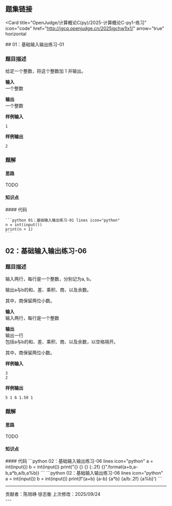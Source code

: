 ## 题集链接
<Card
  title="OpenJudge/计算概论C(py)/2025-计算概论C-py1-练习"
  icon="code"
  href="http://jgcq.openjudge.cn/2025jgchw1lx1/"
  arrow="true"
  horizontal
>

</Card>
## 01：基础输入输出练习-01

### 题目描述

给定一个整数，将这个整数加 1 并输出。

**输入**  
一个整数

**输出**  
一个整数

**样例输入**
```
1
```

**样例输出**
```
2
```


### 题解
#### 思路
TODO
#### 知识点
<ResponseField name="输入函数与输出函数" type="第1章程序设计与Python导引">
</ResponseField>
#### 代码

<Tabs>
  <Tab title="陈旭峥">

    ```python 01：基础输入输出练习-01 lines icon="python"
    n = int(input())
    print(n + 1)
    ```
    
  </Tab>
</Tabs>

## 02：基础输入输出练习-06

### 题目描述

输入两行，每行是一个整数，分别记为a, b。

输出a与b的和、差、乘积、商、以及余数。

其中，商保留两位小数。


**输入**  
输入两行，每行是一个整数

**输出**  
输出一行 <br />
包括a与b的和、差、乘积、商、以及余数，以空格隔开。

其中，商保留两位小数。

**样例输入**
```
3
2
```

**样例输出**
```
5 1 6 1.50 1
```


### 题解
#### 思路
TODO
#### 知识点
<ResponseField name="输入函数与输出函数" type="第1章程序设计与Python导引">
</ResponseField>

<ResponseField name="数字类型-数据运算-算数运算符" type="第2章基本数据类型">
</ResponseField>

<ResponseField name="字符串格式化" type="第2章基本数据类型">
</ResponseField>
#### 代码

<Tabs>
  <Tab title="陈旭峥">
    ```python 02：基础输入输出练习-06 lines icon="python"
    a = int(input())
    b = int(input())
    print("{} {} {} {:.2f} {}".format(a+b,a-b,a*b,a/b,a%b))
    ```
  </Tab>
  
  <Tab title="徐志衡">
    ```python 02：基础输入输出练习-06 lines icon="python"
    a = int(input())
    b = int(input())
    print(f'{a+b} {a-b} {a*b} {a/b:.2f} {a%b}')
    ```
  </Tab>
</Tabs>

---
<div className="text-center text-xs text-gray-400 mt-10">
  贡献者：陈旭峥  徐志衡  
  上次修改：2025/09/24
</div>
---